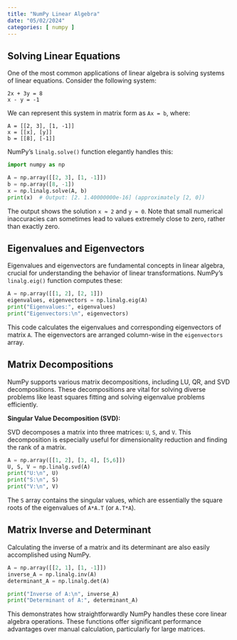 ```yaml
---
title: "NumPy Linear Algebra"
date: "05/02/2024"
categories: [ numpy ]
---
```


##  Solving Linear Equations

One of the most common applications of linear algebra is solving systems of linear equations.  Consider the following system:

```
2x + 3y = 8
x - y = -1
```

We can represent this system in matrix form as `Ax = b`, where:

```
A = [[2, 3], [1, -1]]
x = [[x], [y]]
b = [[8], [-1]]
```

NumPy's `linalg.solve()` function elegantly handles this:

```python
import numpy as np

A = np.array([[2, 3], [1, -1]])
b = np.array([8, -1])
x = np.linalg.solve(A, b)
print(x)  # Output: [2. 1.40000000e-16] (approximately [2, 0])
```

The output shows the solution `x ≈ 2` and `y ≈ 0`.  Note that small numerical inaccuracies can sometimes lead to values extremely close to zero, rather than exactly zero.

##  Eigenvalues and Eigenvectors

Eigenvalues and eigenvectors are fundamental concepts in linear algebra, crucial for understanding the behavior of linear transformations.  NumPy's `linalg.eig()` function computes these:

```python
A = np.array([[1, 2], [2, 1]])
eigenvalues, eigenvectors = np.linalg.eig(A)
print("Eigenvalues:", eigenvalues)
print("Eigenvectors:\n", eigenvectors)
```

This code calculates the eigenvalues and corresponding eigenvectors of matrix `A`. The eigenvectors are arranged column-wise in the `eigenvectors` array.


##  Matrix Decompositions

NumPy supports various matrix decompositions, including LU, QR, and SVD decompositions. These decompositions are vital for solving diverse problems like least squares fitting and solving eigenvalue problems efficiently.

**Singular Value Decomposition (SVD):**

SVD decomposes a matrix into three matrices: `U`, `S`, and `V`. This decomposition is especially useful for dimensionality reduction and finding the rank of a matrix.

```python
A = np.array([[1, 2], [3, 4], [5,6]])
U, S, V = np.linalg.svd(A)
print("U:\n", U)
print("S:\n", S)
print("V:\n", V)
```

The `S` array contains the singular values, which are essentially the square roots of the eigenvalues of `A*A.T` (or `A.T*A`).


##  Matrix Inverse and Determinant

Calculating the inverse of a matrix and its determinant are also easily accomplished using NumPy.


```python
A = np.array([[2, 1], [1, -1]])
inverse_A = np.linalg.inv(A)
determinant_A = np.linalg.det(A)

print("Inverse of A:\n", inverse_A)
print("Determinant of A:", determinant_A)
```

This demonstrates how straightforwardly NumPy handles these core linear algebra operations.  These functions offer significant performance advantages over manual calculation, particularly for large matrices.

